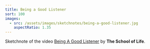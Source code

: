 ```yaml
---
title: Being a Good Listener
sort: 100
images:
  - src: /assets/images/sketchnotes/being-a-good-listener.jpg
    aspectRatio: 1.35
---
```


Sketchnote of the video [Being A Good Listener](https://youtu.be/-BdbiZcNBXg) by **The School of Life**.
